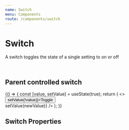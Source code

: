 ```yaml
---
name: Switch
menu: Components
route: /components/switch
---
```



# Switch

<ComponentStatus stage="pre" responsive="no" accessible="no" />

A switch toggles the state of a single setting to on or off

<Playground>
  <Switch />
  <br />
  <Switch value={true} />
</Playground>

## Parent controlled switch

<Playground>
  {() => {
    const [value, setValue] = useState(true);
    return (
      <>
        <button onClick={() => setValue(!value)}>Toggle</button>
        <br />
        <Switch value={value} onChange={newValue => setValue(newValue)} />
      </>
    );
  }}
</Playground>

## Switch Properties

<Props of={Switch} />
